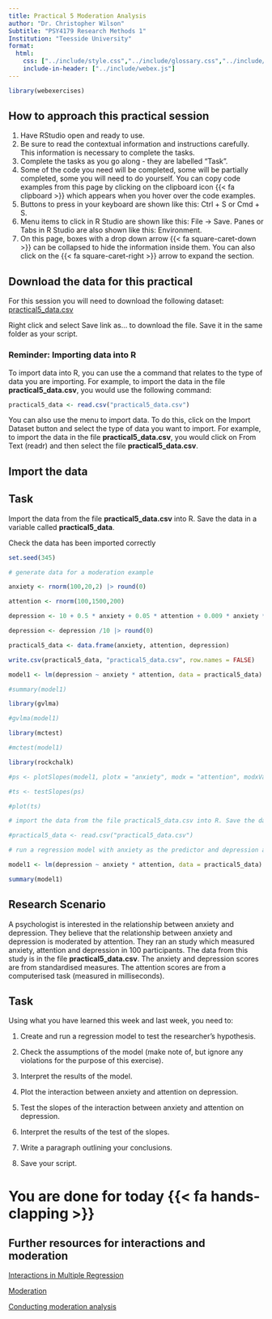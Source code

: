```yaml
---
title: Practical 5 Moderation Analysis
author: "Dr. Christopher Wilson"
Subtitle: "PSY4179 Research Methods 1"
Institution: "Teesside University"
format:
  html:
    css: ["../include/style.css","../include/glossary.css","../include/booktem.css", "../include/webex.css"]
    include-in-header: ["../include/webex.js"]
---
```



```r
library(webexercises)
```


::: {.callout-tip collapse="true"} 
# How to approach this practical session

1. Have RStudio open and ready to use.
1. Be sure to read the contextual information and instructions carefully. This information is necessary to complete the tasks.
1. Complete the tasks as you go along - they are labelled "Task".
1. Some of the code you need will be completed, some will be partially completed, some you will need to do yourself. You can copy code examples from this page by clicking on the clipboard icon {{< fa clipboard >}} which appears when you hover over the code examples.
1. Buttons to press in your keyboard are shown like this: <pc>Ctrl + S</pc> or <mac>Cmd + S</mac>. 
1. Menu items to click in R Studio are shown like this: <if>File -> Save</if>. Panes or Tabs in R Studio are also shown like this: <if>Environment</if>.
1. On this page, boxes with a drop down arrow {{< fa square-caret-down >}} can be collapsed to hide the information inside them. You can also click on the {{< fa square-caret-right >}} arrow to expand the section.
:::


::: {.callout-important collapse="false"}

# Download the data for this practical

For this session you will need to download the following dataset: [practical5_data.csv](practical5_data.csv)

Right click and select <if>Save link as...</if> to download the file. Save it in the same folder as your script.

### Reminder: Importing data into R

To import data into R, you can use the a command that relates to the type of data you are importing. For example, to import the data in the file **practical5_data.csv**, you would use the following command:

```r
practical5_data <- read.csv("practical5_data.csv")

```

You can also use the menu to import data. To do this, click on the <if>Import Dataset</if> button and select the type of data you want to import. For example, to import the data in the file **practical5_data.csv**, you would click on <if>From Text (readr)</if> and then select the file **practical5_data.csv**.

:::

## Import the data

::: {.callout-note}

# Task

Import the data from the file **practical5_data.csv** into R. Save the data in a variable called **practical5_data**.

Check the data has been imported correctly
:::

```r

set.seed(345)

# generate data for a moderation example

anxiety <- rnorm(100,20,2) |> round(0)

attention <- rnorm(100,1500,200)

depression <- 10 + 0.5 * anxiety + 0.05 * attention + 0.009 * anxiety * attention + rnorm(100,0,10) 

depression <- depression /10 |> round(0)

practical5_data <- data.frame(anxiety, attention, depression)

write.csv(practical5_data, "practical5_data.csv", row.names = FALSE)

model1 <- lm(depression ~ anxiety * attention, data = practical5_data)

#summary(model1)

library(gvlma)

#gvlma(model1)

library(mctest)

#mctest(model1)

library(rockchalk)

#ps <- plotSlopes(model1, plotx = "anxiety", modx = "attention", modxVals = "std.dev", xlab = "Anxiety", ylab = "Depression", main = "Moderation of Anxiety on Depression by Attention")

#ts <- testSlopes(ps)

#plot(ts)

```


```r

# import the data from the file practical5_data.csv into R. Save the data in a variable called practical5_data.

#practical5_data <- read.csv("practical5_data.csv")

# run a regression model with anxiety as the predictor and depression as the outcome. attention is the moderator

model1 <- lm(depression ~ anxiety * attention, data = practical5_data)

summary(model1)

```

## Research Scenario

A psychologist is interested in the relationship between anxiety and depression. They believe that the relationship between anxiety and depression is moderated by attention. They ran an study which measured anxiety, attention and depression in 100 participants. The data from this study is in the file **practical5_data.csv**. The anxiety and depression scores are from standardised measures. The attention scores are from a computerised task (measured in milliseconds). 

::: {.callout-note}

# Task

Using what you have learned this week and last week, you need to:

1. Create and run a regression model to test the researcher's hypothesis.

1. Check the assumptions of the model (make note of, but ignore any violations for the purpose of this exercise).

1. Interpret the results of the model.

1. Plot the interaction between anxiety and attention on depression.

1. Test the slopes of the interaction between anxiety and attention on depression.

1. Interpret the results of the test of the slopes.

1. Write a paragraph outlining your conclusions.

1. Save your script.
:::


# You are done for today {{< fa hands-clapping >}}

::: {.callout-tip collapse="true"}
# Further resources for interactions and moderation

[Interactions in Multiple Regression](https://christopherjwilson.github.io/APRM23/multipleRegression.html#all-predictors-at-once-testing-interactions)

[Moderation](https://christopherjwilson.github.io/APRM23/moderation.html)

[Conducting moderation analysis](https://www.youtube.com/watch?v=BR050BbER6s&ab_channel=StatisticsofDOOM)

:::



